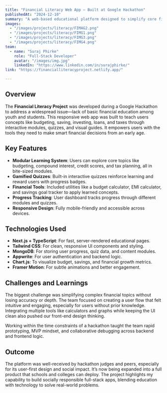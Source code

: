 ```yaml
---
title: "Financial Literacy Web App – Built at Google Hackathon"
publishedAt: "2024-12-10"
summary: "A web-based educational platform designed to simplify core financial concepts for students and first-time earners, built during a Google Hackathon."
images:
  - "/images/projects/literacy/FIMAG2.png"
  - "/images/projects/literacy/FIMG1.png"
  - "/images/projects/literacy/FIMG3.png"
  - "/images/projects/literacy/FIMG4.png"
team:
  - name: "Suraj Phirke"
    role: "Full-Stack Developer"
    avatar: "/images/img.jpg"
    linkedIn: "https://www.linkedin.com/in/surajphirke/"
link: "https://financialliteracyproject.netlify.app/"

---
```


## Overview

The **Financial Literacy Project** was developed during a Google Hackathon to address a widespread issue—lack of basic financial education among youth and students. This responsive web app was built to teach users concepts like budgeting, saving, investing, loans, and taxes through interactive modules, quizzes, and visual guides. It empowers users with the tools they need to make smart financial decisions from an early age.

## Key Features

- **Modular Learning System**: Users can explore core topics like budgeting, compound interest, credit scores, and tax planning, all in bite-sized modules.
- **Gamified Quizzes**: Built-in interactive quizzes reinforce learning and reward users with progress badges.
- **Financial Tools**: Included utilities like a budget calculator, EMI calculator, and savings goal tracker to apply learned concepts.
- **Progress Tracking**: User dashboard tracks progress through different modules and quizzes.
- **Responsive Design**: Fully mobile-friendly and accessible across devices.

## Technologies Used

- **Next.js + TypeScript**: For fast, server-rendered educational pages.
- **Tailwind CSS**: For clean, responsive UI components and styling.
- **MongoDB**: For storing user progress, quiz data, and content modules.
- **Appwrite**: For user authentication and backend logic.
- **Chart.js**: To visualize budget, savings, and financial growth metrics.
- **Framer Motion**: For subtle animations and better engagement.

## Challenges and Learnings

The biggest challenge was simplifying complex financial topics without losing accuracy or depth. The team focused on creating a user flow that felt intuitive and engaging, especially for users without prior knowledge. Integrating multiple tools like calculators and graphs while keeping the UI clean also pushed our front-end design thinking.

Working within the time constraints of a hackathon taught the team rapid prototyping, MVP mindset, and collaborative debugging across backend and frontend logic.

## Outcome

The platform was well-received by hackathon judges and peers, especially for its user-first design and social impact. It’s now being expanded into a full product that schools and colleges can deploy. The project highlights my capability to build socially responsible full-stack apps, blending education with technology to solve real-world problems.
